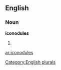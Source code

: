==English==

===Noun===
'''iconodules'''

# {{plural of|[[iconodule]]}}

[[Category:English plurals]]

[[ar:iconodules]]